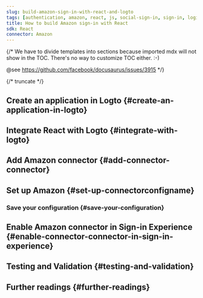 ```yaml
---
slug: build-amazon-sign-in-with-react-and-logto
tags: [authentication, amazon, react, js, social-sign-in, sign-in, login]
title: How to build Amazon sign-in with React
sdk: React
connector: Amazon
---
```


{/*
  We have to divide templates into sections because imported mdx will not show in the TOC.
  There's no way to customize TOC either. :-)

  @see https://github.com/facebook/docusaurus/issues/3915
*/}




{/* truncate */}

<Intro connector={connector} sdk="React" link="https://reactjs.org" />

## Create an application in Logto \{#create-an-application-in-logto}

<CreateApplication type="Single page app" framework="React" />

## Integrate React with Logto \{#integrate-with-logto}

<FrameworkGuide />

## Add Amazon connector \{#add-connector-connector}

<AddSocialConnector connector={connector} framework="React" />

## Set up Amazon \{#set-up-connectorconfigname}

<ConnectorGuide />

### Save your configuration \{#save-your-configuration}

<SaveYourConfiguration connector={connector} />

## Enable Amazon connector in Sign-in Experience \{#enable-connector-connector-in-sign-in-experience}

<EnableSocialConnector connector={connector} />

## Testing and Validation \{#testing-and-validation}

<TestingAndValidation connector={connector} sdk="React" />

## Further readings \{#further-readings}

<FurtherReadings />
